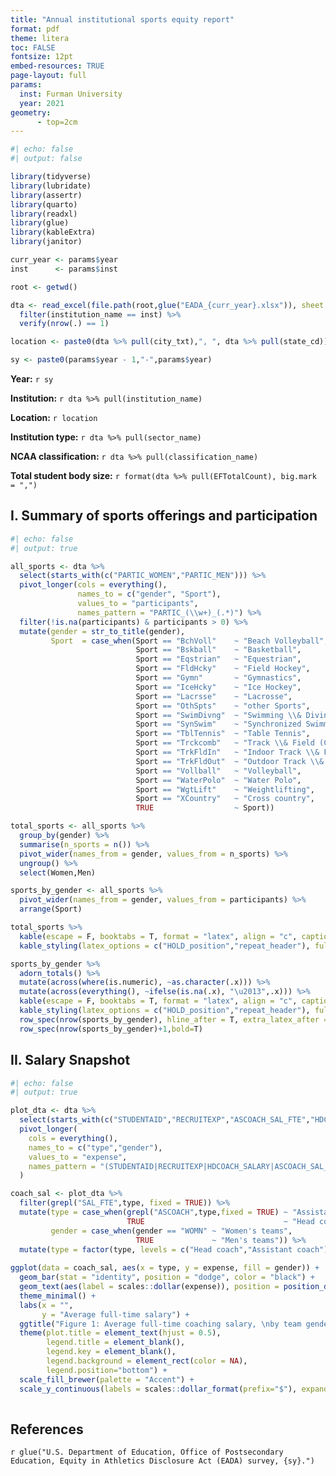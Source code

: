 ```yaml
---
title: "Annual institutional sports equity report"
format: pdf
theme: litera
toc: FALSE
fontsize: 12pt
embed-resources: TRUE
page-layout: full
params:
  inst: Furman University 
  year: 2021
geometry:
      - top=2cm
---
```


```r
#| echo: false
#| output: false

library(tidyverse)
library(lubridate)
library(assertr)
library(quarto)
library(readxl)
library(glue)
library(kableExtra)
library(janitor)

curr_year <- params$year
inst      <- params$inst

root <- getwd()

dta <- read_excel(file.path(root,glue("EADA_{curr_year}.xlsx")), sheet = 1) %>%
  filter(institution_name == inst) %>%
  verify(nrow(.) == 1)

location <- paste0(dta %>% pull(city_txt),", ", dta %>% pull(state_cd))

sy <- paste0(params$year - 1,"-",params$year)

```

```{=latex}
\vspace{-2.5cm}
```

**Year:** `r sy`

**Institution:** `r dta %>% pull(institution_name)`

**Location:** `r location`

**Institution type:** `r dta %>% pull(sector_name)`

**NCAA classification:** `r dta %>% pull(classification_name)`

**Total student body size:** `r format(dta %>% pull(EFTotalCount), big.mark = ",")`

## I. Summary of sports offerings and participation

```r
#| echo: false
#| output: true

all_sports <- dta %>%
  select(starts_with(c("PARTIC_WOMEN","PARTIC_MEN"))) %>%
  pivot_longer(cols = everything(), 
               names_to = c("gender", "Sport"), 
               values_to = "participants",
               names_pattern = "PARTIC_(\\w+)_(.*)") %>%
  filter(!is.na(participants) & participants > 0) %>%
  mutate(gender = str_to_title(gender),
         Sport  = case_when(Sport == "BchVoll"    ~ "Beach Volleyball",
                            Sport == "Bskball"    ~ "Basketball",
                            Sport == "Eqstrian"   ~ "Equestrian",
                            Sport == "FldHcky"    ~ "Field Hockey",
                            Sport == "Gymn"       ~ "Gymnastics",
                            Sport == "IceHcky"    ~ "Ice Hockey",
                            Sport == "Lacrsse"    ~ "Lacrosse",
                            Sport == "OthSpts"    ~ "other Sports",
                            Sport == "SwimDivng"  ~ "Swimming \\& Diving",
                            Sport == "SynSwim"    ~ "Synchronized Swimming",
                            Sport == "TblTennis"  ~ "Table Tennis",
                            Sport == "Trckcomb"   ~ "Track \\& Field (Combined)",
                            Sport == "TrkFldIn"   ~ "Indoor Track \\& Field",
                            Sport == "TrkFldOut"  ~ "Outdoor Track \\& Field",
                            Sport == "Vollball"   ~ "Volleyball",
                            Sport == "WaterPolo"  ~ "Water Polo",
                            Sport == "WgtLift"    ~ "Weightlifting",
                            Sport == "XCountry"   ~ "Cross country",
                            TRUE                  ~ Sport))

total_sports <- all_sports %>%
  group_by(gender) %>%
  summarise(n_sports = n()) %>%
  pivot_wider(names_from = gender, values_from = n_sports) %>%
  ungroup() %>%
  select(Women,Men)

sports_by_gender <- all_sports %>%
  pivot_wider(names_from = gender, values_from = participants) %>%
  arrange(Sport)

total_sports %>%
  kable(escape = F, booktabs = T, format = "latex", align = "c", caption = "Number of total sports offered, by gender") %>%
  kable_styling(latex_options = c("HOLD_position","repeat_header"), full_width = TRUE) 

sports_by_gender %>%
  adorn_totals() %>%
  mutate(across(where(is.numeric), ~as.character(.x))) %>%
  mutate(across(everything(), ~ifelse(is.na(.x), "\u2013",.x))) %>%
  kable(escape = F, booktabs = T, format = "latex", align = "c", caption = "Number of students participating in sports, by gender") %>%
  kable_styling(latex_options = c("HOLD_position","repeat_header"), full_width = TRUE) %>%
  row_spec(nrow(sports_by_gender), hline_after = T, extra_latex_after = "%") %>%
  row_spec(nrow(sports_by_gender)+1,bold=T) 

```

## II. Salary Snapshot

```r
#| echo: false
#| output: true

plot_dta <- dta %>%
  select(starts_with(c("STUDENTAID","RECRUITEXP","ASCOACH_SAL_FTE","HDCOACH_SAL_FTE")) & !ends_with(c("COED","TOTAL"))) %>%
  pivot_longer(
    cols = everything(),
    names_to = c("type","gender"),
    values_to = "expense",
    names_pattern = "(STUDENTAID|RECRUITEXP|HDCOACH_SALARY|ASCOACH_SAL_FTE|HDCOACH_SAL_FTE)_(.*)"
  ) 

coach_sal <- plot_dta %>%
  filter(grepl("SAL_FTE",type, fixed = TRUE)) %>%
  mutate(type = case_when(grepl("ASCOACH",type,fixed = TRUE) ~ "Assistant coach",
                          TRUE                               ~ "Head coach"),
         gender = case_when(gender == "WOMN" ~ "Women's teams",
                            TRUE             ~ "Men's teams")) %>%
  mutate(type = factor(type, levels = c("Head coach","Assistant coach")))
  
ggplot(data = coach_sal, aes(x = type, y = expense, fill = gender)) +
  geom_bar(stat = "identity", position = "dodge", color = "black") +
  geom_text(aes(label = scales::dollar(expense)), position = position_dodge(width = 0.9), vjust = -1) +
  theme_minimal() +
  labs(x = "",
       y = "Average full-time salary") +
  ggtitle("Figure 1: Average full-time coaching salary, \nby team gender and coach type") +
  theme(plot.title = element_text(hjust = 0.5),
        legend.title = element_blank(),
        legend.key = element_blank(),
        legend.background = element_rect(color = NA),
        legend.position="bottom") +
  scale_fill_brewer(palette = "Accent") +
  scale_y_continuous(labels = scales::dollar_format(prefix="$"), expand = c(0.2,0))
  
```
## References

`r glue("U.S. Department of Education, Office of Postsecondary Education, Equity in Athletics Disclosure Act (EADA) survey, {sy}.")`